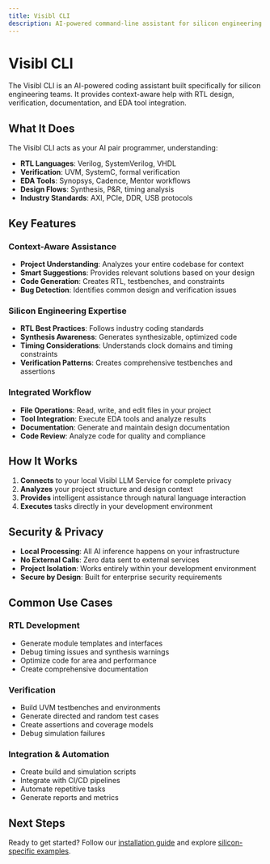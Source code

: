 ```yaml
---
title: Visibl CLI
description: AI-powered command-line assistant for silicon engineering
---
```


# Visibl CLI

The Visibl CLI is an AI-powered coding assistant built specifically for silicon engineering teams. It provides context-aware help with RTL design, verification, documentation, and EDA tool integration.

## What It Does

The Visibl CLI acts as your AI pair programmer, understanding:
- **RTL Languages**: Verilog, SystemVerilog, VHDL
- **Verification**: UVM, SystemC, formal verification
- **EDA Tools**: Synopsys, Cadence, Mentor workflows
- **Design Flows**: Synthesis, P&R, timing analysis
- **Industry Standards**: AXI, PCIe, DDR, USB protocols

## Key Features

### Context-Aware Assistance
- **Project Understanding**: Analyzes your entire codebase for context
- **Smart Suggestions**: Provides relevant solutions based on your design
- **Code Generation**: Creates RTL, testbenches, and constraints
- **Bug Detection**: Identifies common design and verification issues

### Silicon Engineering Expertise
- **RTL Best Practices**: Follows industry coding standards
- **Synthesis Awareness**: Generates synthesizable, optimized code
- **Timing Considerations**: Understands clock domains and timing constraints
- **Verification Patterns**: Creates comprehensive testbenches and assertions

### Integrated Workflow
- **File Operations**: Read, write, and edit files in your project
- **Tool Integration**: Execute EDA tools and analyze results
- **Documentation**: Generate and maintain design documentation
- **Code Review**: Analyze code for quality and compliance

## How It Works

1. **Connects** to your local Visibl LLM Service for complete privacy
2. **Analyzes** your project structure and design context
3. **Provides** intelligent assistance through natural language interaction
4. **Executes** tasks directly in your development environment

## Security & Privacy

- **Local Processing**: All AI inference happens on your infrastructure
- **No External Calls**: Zero data sent to external services
- **Project Isolation**: Works entirely within your development environment
- **Secure by Design**: Built for enterprise security requirements

## Common Use Cases

### RTL Development
- Generate module templates and interfaces
- Debug timing issues and synthesis warnings
- Optimize code for area and performance
- Create comprehensive documentation

### Verification
- Build UVM testbenches and environments
- Generate directed and random test cases
- Create assertions and coverage models
- Debug simulation failures

### Integration & Automation
- Create build and simulation scripts
- Integrate with CI/CD pipelines
- Automate repetitive tasks
- Generate reports and metrics

## Next Steps

Ready to get started? Follow our [installation guide](/cli/installation) and explore [silicon-specific examples](/cli/silicon-examples).
